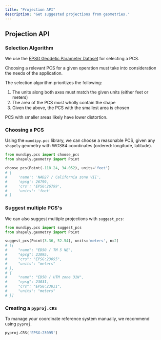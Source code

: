 ```yaml
---
title: "Projection API"
description: "Get suggested projections from geometries."
---
```


## Projection API

### Selection Algorithm

<Note>We use the [EPSG Geodetic Parameter Dataset](https://epsg.org/home.html) for selecting a PCS.</Note>

Choosing a relevant PCS for a given operation must take into consideration the needs of the application.

The selection algorithm prioritizes the following:

1. The units along both axes must match the given units (either feet or meters)
2. The area of the PCS must wholly contain the shape
3. Given the above, the PCS with the smallest area is chosen

PCS with smaller areas likely have lower distortion.

### Choosing a PCS

Using the `mundipy.pcs` library, we can choose a reasonable PCS, given any `shapely` geometry with WGS84 coordinates (ordered: longitude, latitude).

```python choose_pcs.py
from mundipy.pcs import choose_pcs
from shapely.geometry import Point

choose_pcs(Point(-118.24, 34.052), units='feet')
# {
#     'name': 'NAD27 / California zone VII',
#     'epsg': 26799,
#     'crs': 'EPSG:26799',
#     'units': 'feet'
# }
```

### Suggest multiple PCS's

We can also suggest multiple projections with `suggest_pcs`:

```python suggest_pcs.py
from mundipy.pcs import suggest_pcs
from shapely.geometry import Point

suggest_pcs(Point(3.36, 52.54), units='meters', n=2)
# [{
#     "name": "ED50 / TM 5 NE",
#     "epsg": 23095,
#     "crs": "EPSG:23095",
#     "units": "meters"
# },
# {
#     "name": "ED50 / UTM zone 31N",
#     "epsg": 23031,
#     "crs": "EPSG:23031",
#     "units": "meters"
# }]
```

### Creating a `pyproj.CRS`

To manage your coordinate reference system manually, we recommend using `pyproj`.

```python
pyproj.CRS('EPSG:23095')
```
